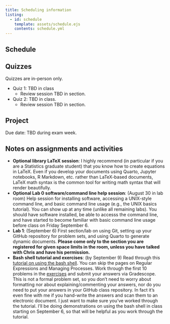 ```yaml
---
title: Scheduling information
listing:
  - id: schedule
    template: assets/schedule.ejs
    contents: schedule.yml
---
```


## Schedule

::: {#schedule}
:::


## Quizzes

Quizzes are in-person only. 

- Quiz 1: TBD in class
  - Review session TBD  in section.
- Quiz 2: TBD in class.
  - Review session TBD in section.

## Project

Due date: TBD during exam week.

## Notes on assignments and activities

- **Optional library LaTeX session**: I highly recommend (in particular if you are a Statistics graduate student) that you know how to create equations in LaTeX. Even if you develop your documents using Quarto, Jupyter notebooks, R Markdown, etc. rather than LaTeX-based documents, LaTeX math syntax is the common tool for writing math syntax that will render beautifully. 
- **Optional Lab 0 software/command line help session**: (August 30 in lab room) Help session for installing software, accessing a UNIX-style command line, and basic command line usage (e.g., the UNIX basics tutorial). You can show up at any time (unlike all remaining labs). You should have software installed, be able to accesss the command line, and have started to become familiar with basic command line usage before class on Friday September 6.
- **Lab 1**: (September 6) First section/lab on using Git, setting up your GitHub repository for problem sets, and using Quarto to generate dynamic documents. **Please come only to the section you are registered for given space limits in the room, unless you have talked with Chris and have his permission.** 
- **Bash shell tutorial and exercises**: (by September 9) Read through this [tutorial on using the bash shell](https://berkeley-scf.github.io/tutorial-using-bash). You can skip the pages on Regular Expressions and Managing Processes. Work through the first 10 problems in the [exercises](https://berkeley-scf.github.io/tutorial-using-bash/exercises) and submit your answers via Gradescope. This is not a formal problem set, so you don't need to worry about formatting nor about explaining/commenting your answers, nor do you need to put your answers in your GitHub class repository. In fact it's even fine with me if you hand-write the answers and scan them to an electronic document. I just want to make sure you've worked through the tutorial. I'll be doing demonstrations on using the bash shell in class starting on September 6, so that will be helpful as you work through the tutorial.



